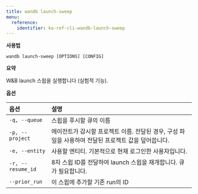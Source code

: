 ---
title: wandb launch-sweep
menu:
  reference:
    identifier: ko-ref-cli-wandb-launch-sweep
---

**사용법**

`wandb launch-sweep [OPTIONS] [CONFIG]`

**요약**

W&B launch 스윕을 실행합니다 (실험적 기능).

**옵션**

| **옵션** | **설명** |
| :--- | :--- |
| `-q, --queue` | 스윕을 푸시할 큐의 이름 |
| `-p, --project` | 에이전트가 감시할 프로젝트 이름. 전달된 경우, 구성 파일을 사용하여 전달된 프로젝트 값을 덮어씁니다. |
| `-e, --entity` | 사용할 엔티티. 기본적으로 현재 로그인한 사용자입니다. |
| `-r, --resume_id` | 8자 스윕 ID를 전달하여 launch 스윕을 재개합니다. 큐가 필요합니다. |
| `--prior_run` | 이 스윕에 추가할 기존 run의 ID |
